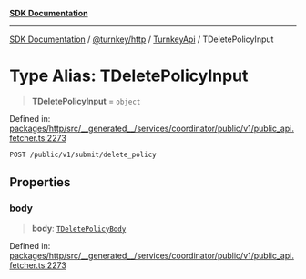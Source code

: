[**SDK Documentation**](../../../../../README.mdx)

***

[SDK Documentation](../../../../../packages.mdx) / [@turnkey/http](../../../README.mdx) / [TurnkeyApi](../README.mdx) / TDeletePolicyInput

# Type Alias: TDeletePolicyInput

> **TDeletePolicyInput** = `object`

Defined in: [packages/http/src/\_\_generated\_\_/services/coordinator/public/v1/public\_api.fetcher.ts:2273](https://github.com/tkhq/sdk/blob/e1b1a69bdd608320aaf03cc2dbbf68dc0c52b28d/packages/http/src/__generated__/services/coordinator/public/v1/public_api.fetcher.ts#L2273)

`POST /public/v1/submit/delete_policy`

## Properties

### body

> **body**: [`TDeletePolicyBody`](TDeletePolicyBody.mdx)

Defined in: [packages/http/src/\_\_generated\_\_/services/coordinator/public/v1/public\_api.fetcher.ts:2273](https://github.com/tkhq/sdk/blob/e1b1a69bdd608320aaf03cc2dbbf68dc0c52b28d/packages/http/src/__generated__/services/coordinator/public/v1/public_api.fetcher.ts#L2273)
